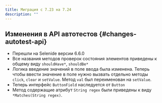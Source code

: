 ```yaml
---
title: Миграция с 7.23 на 7.24
description: ""
---
```


## Изменения в API автотестов {#changes-autotest-api}

- Перешли на Selenide версии 6.6.0
- Все названия методов проверок состояния элементов приведены к общему виду `shouldHave*`, `shouldBe*`
- Логика введение значений в поле ввода была изменена. Теперь чтобы ввести значение в поле нужно вызвать отдельно методы `click`, `clear` и `setValue`.
Метод `val` был переименован на `setValue`.
- Теперь интерфейс `ButtonField` наследуется от `Button`
- Метод содержащие атрибут `String regex` были приведены к виду `*Matches(String regex)`.
